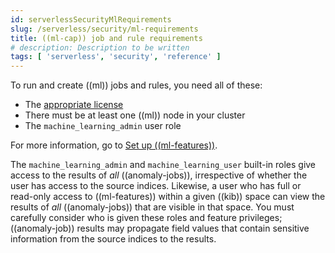 ```yaml
---
id: serverlessSecurityMlRequirements
slug: /serverless/security/ml-requirements
title: ((ml-cap)) job and rule requirements
# description: Description to be written
tags: [ 'serverless', 'security', 'reference' ]
---
```


<div id="ml-requirements"></div>

To run and create ((ml)) jobs and rules, you need all of these:

* The [appropriate license](((subscriptions)))
* There must be at least one ((ml)) node in your cluster
* The `machine_learning_admin` user role

For more information, go to [Set up ((ml-features))](((ml-docs))/setup.html).

<DocCallOut title="Important" color="warning">

The `machine_learning_admin` and `machine_learning_user` built-in roles give
access to the results of _all_ ((anomaly-jobs)), irrespective of whether the user
has access to the source indices. Likewise, a user who has full or read-only
access to ((ml-features)) within a given ((kib)) space can view the results of _all_
((anomaly-jobs)) that are visible in that space. You must carefully consider who
is given these roles and feature privileges; ((anomaly-job)) results may propagate
field values that contain sensitive information from the source indices to the
results.

</DocCallOut>